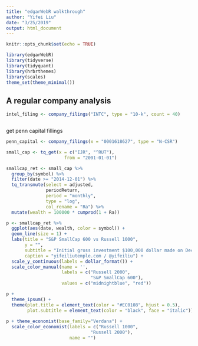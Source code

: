 ```yaml
---
title: "edgarWebR walkthrough"
author: "Yifei Liu"
date: "3/25/2019"
output: html_document
---
```


```r
knitr::opts_chunk$set(echo = TRUE)
```

```r
library(edgarWebR)
library(tidyverse)
library(tidyquant)
library(hrbrthemes)
library(scales)
theme_set(theme_minimal())
```


## A regular company analysis

```r
intel_filing <- company_filings("INTC", type = "10-k", count = 40)



```







get penn capital fillings

```r
penn_capital <- company_filings(x = "0001618627", type = "N-CSR")

```

```r
small_cap <- tq_get(x = c("IJR", "^RUT"),
                      from = "2001-01-01")

smallcap_ret <- small_cap %>% 
  group_by(symbol) %>%
  filter(date >= "2014-12-01") %>%
  tq_transmute(select = adjusted,
               periodReturn,
               period = "monthly",
               type = "log",
               col_rename = "Ra") %>%
  mutate(wealth = 100000 * cumprod(1 + Ra)) 

p <- smallcap_ret %>%
  ggplot(aes(date, wealth, color = symbol)) +
  geom_line(size = 1) +
  labs(title = "S&P SmallCap 600 vs Russell 1000",
       y = "",
       subtitle = "Initial gross investment $100,000 dollar made on Dec 1, 2015",
       caption = "yifeiliutemple.com / @yifeiliu") +
  scale_y_continuous(labels = dollar_format()) +
  scale_color_manual(name = '',
                     labels = c("Russell 2000",
                                "S&P SmallCap 600"),
                     values = c("midnightblue", "red")) 

p +
  theme_ipsum() +
  theme(plot.title = element_text(color = "#EC0108", hjust = 0.5),
        plot.subtitle = element_text(color = "black", face = "italic"))
  
p + theme_economist(base_family="Verdana") +
  scale_color_economist(labels = c("Russell 1000",
                                "Russell 2000"),
                        name = "")

```


```r

  


```





